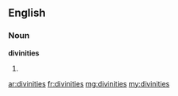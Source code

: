 ==English==

===Noun===
'''divinities'''

# {{plural of|[[divinity]]}}

[[ar:divinities]]
[[fr:divinities]]
[[mg:divinities]]
[[my:divinities]]